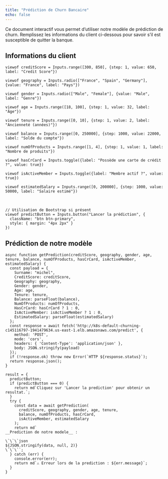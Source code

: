 ```yaml
---
title: "Prédiction de Churn Bancaire"
echo: false
---
```


Ce document interactif vous permet d'utiliser notre modèle de prédiction de churn. Remplissez les informations du client ci-dessous pour savoir s'il est susceptible de quitter la banque.

## Informations du client

```ojs
viewof creditScore = Inputs.range([300, 850], {step: 1, value: 650, label: "Credit Score"})
```

```ojs
viewof geography = Inputs.radio(["France", "Spain", "Germany"], {value: "France", label: "Pays"})
```

```ojs
viewof gender = Inputs.radio(["Male", "Female"], {value: "Male", label: "Genre"})
```

```ojs
viewof age = Inputs.range([18, 100], {step: 1, value: 32, label: "Âge"})
```

```ojs
viewof tenure = Inputs.range([0, 10], {step: 1, value: 2, label: "Ancienneté (années)"})
```

```ojs
viewof balance = Inputs.range([0, 250000], {step: 1000, value: 22000, label: "Solde du compte"})
```

```ojs
viewof numOfProducts = Inputs.range([1, 4], {step: 1, value: 1, label: "Nombre de produits"})
```

```ojs
viewof hasCrCard = Inputs.toggle({label: "Possède une carte de crédit ?", value: true})
```

```ojs
viewof isActiveMember = Inputs.toggle({label: "Membre actif ?", value: true})
```

```ojs
viewof estimatedSalary = Inputs.range([0, 200000], {step: 1000, value: 50000, label: "Salaire estimé"})
```

<br>

```ojs
// Utilisation de Bootstrap si présent
viewof predictButton = Inputs.button("Lancer la prédiction", {
  className: "btn btn-primary",
  style: { margin: "4px 2px" }
})
```

## Prédiction de notre modèle

```ojs
async function getPrediction(creditScore, geography, gender, age, tenure, balance, numOfProducts, hasCrCard, isActiveMember, estimatedSalary) {
  const payload = {
    Surname: "michel",
    CreditScore: creditScore,
    Geography: geography,
    Gender: gender,
    Age: age,
    Tenure: tenure,
    Balance: parseFloat(balance),
    NumOfProducts: numOfProducts,
    HasCrCard: hasCrCard ? 1 : 0,
    IsActiveMember: isActiveMember ? 1 : 0,
    EstimatedSalary: parseFloat(estimatedSalary)
  };
  const response = await fetch('http://k8s-default-churning-c145116797-1941479634.us-east-1.elb.amazonaws.com/predict', {
    method: 'POST',
    mode: 'cors',
    headers: { 'Content-Type': 'application/json' },
    body: JSON.stringify(payload)
  });
  if (!response.ok) throw new Error(`HTTP ${response.status}`);
  return response.json();
}

```

```ojs
result = {
  predictButton;
  if (predictButton === 0) {
    return md`Cliquez sur 'Lancer la prediction' pour obtenir un resultat.`;
  }
  try {
    const data = await getPrediction(
      creditScore, geography, gender, age, tenure,
      balance, numOfProducts, hasCrCard,
      isActiveMember, estimatedSalary
    );
    return md`
__Prediction de notre modele__ :  

\`\`\`json
${JSON.stringify(data, null, 2)}
\`\`\``;
  } catch (err) {
    console.error(err);
    return md`⚠️ Erreur lors de la prediction : ${err.message}`;
  }
}

```

<!-- NB : assurez-vous côté serveur d'ajouter l'en-tête CORS : Access-Control-Allow-Origin: * -->
